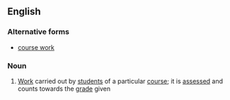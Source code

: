 ==English==
{{wikipedia}}

===Alternative forms===
* [[course work]]

===Noun===
{{en-noun|-}}

# [[work|Work]] carried out by [[student]]s of a particular [[course]]; it is [[assess]]ed and counts towards the [[grade]] given